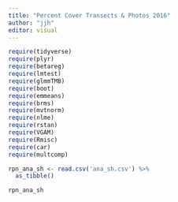 ```yaml
---
title: "Percent Cover Transects & Photos 2016"
author: "jjh"
editor: visual
---
```


```r
require(tidyverse)
require(plyr)
require(betareg)
require(lmtest)
require(glmmTMB)
require(boot)
require(emmeans)
require(brms)
require(mvtnorm)
require(nlme)
require(rstan)
require(VGAM)
require(Rmisc)
require(car)
require(multcomp)
```

```r
rpn_ana_sh <- read.csv('ana_sh.csv') %>%
  as_tibble()
```

```r
rpn_ana_sh
```

